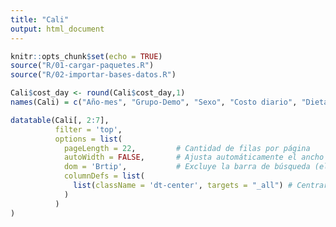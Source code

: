 ```yaml
---
title: "Cali"
output: html_document
---
```


```r
knitr::opts_chunk$set(echo = TRUE)
source("R/01-cargar-paquetes.R")
source("R/02-importar-bases-datos.R")

```

```r
Cali$cost_day <- round(Cali$cost_day,1)
names(Cali) = c("Año-mes", "Grupo-Demo", "Sexo", "Costo diario", "Dieta", "Mes", "Año")

datatable(Cali[, 2:7], 
          filter = 'top', 
          options = list(
            pageLength = 22,         # Cantidad de filas por página
            autoWidth = FALSE,       # Ajusta automáticamente el ancho de las columnas
            dom = 'Brtip',           # Excluye la barra de búsqueda (elimina 'f')
            columnDefs = list(
              list(className = 'dt-center', targets = "_all") # Centrar el contenido
            )
          )
)

```

